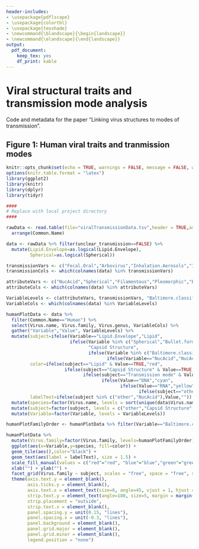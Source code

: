 ```yaml
---
header-includes:
- \usepackage{pdflscape}
- \usepackage{colortbl}
- \usepackage{texshade}
- \newcommand{\blandscape}{\begin{landscape}}
- \newcommand{\elandscape}{\end{landscape}}
output: 
  pdf_document: 
    keep_tex: yes
    df_print: kable
---
```

# Viral structural traits and transmission mode analysis
Code and metadata for the paper "Linking virus structures to modes of transmission".

## Figure 1: Human viral traits and tranmission modes

```r
knitr::opts_chunk$set(echo = TRUE, warnings = FALSE, message = FALSE, warning = FALSE)
options(knitr.table.format = "latex") 
library(ggplot2)
library(knitr)
library(dplyr)
library(tidyr)

####
# Replace with local project directory
####

rawData <- read.table(file="viralTransmissionData.tsv",header = TRUE,as.is = TRUE,fill = TRUE, sep = "\t", quote = "") %>%
  arrange(Common.Name)

data <- rawData %>% filter(unclear_transmission==FALSE) %>%
  mutate(Lipid.Envelope=as.logical(Lipid.Envelope),
         Spherical=as.logical(Spherical))

transmissionVars <- c("Fecal.Oral","Arbovirus","Inhalation.Aerosols","Inhalation.Dust","Sexual","Eating","Oral.Bloodstream","Breastfeeding","Maternal.Fetal","Germ.line","Blood.Products","Contact.Skin.or.Eye")
transmissionCols <- which(colnames(data) %in% transmissionVars)

attributeVars <- c("NucAcid","Spherical","Filamentous","Pleomorphic","Bullet.form","Lipid.Envelope")
attributeCols <- which(colnames(data) %in% attributeVars)

```

```r

VariableLevels <- c(attributeVars, transmissionVars, "Baltimore.classification")
VariableCols <- which(colnames(data) %in% VariableLevels)

humanPlotData <- data %>%
  filter(Common.Name=="Human") %>%
  select(Virus.name, Virus.family, Virus.genus, VariableCols) %>%
  gather("Variable","Value", VariableLevels) %>%
  mutate(subject=ifelse(Variable=="Lipid.Envelope","Lipid",
                        ifelse(Variable %in% c("Spherical","Bullet.form","Filamentous", "Pleomorphic"),
                               "Capsid Structure",
                               ifelse(Variable %in% c("Baltimore.classification","Category"),"other",
                                      ifelse(Variable=="NucAcid","NucAcid","Transmission mode")))),
         color=ifelse(subject=="Lipid" & Value==TRUE,"red",
                      ifelse(subject=="Capsid Structure" & Value==TRUE, "blue",
                             ifelse(subject=="Transmission mode" & Value==TRUE,"green",
                                    ifelse(Value=="DNA","cyan",
                                           ifelse(Value=="RNA","yellow",
                                                  ifelse(subject=="other","white","black")))))),
         labelText=ifelse(subject %in% c("other","NucAcid"),Value,"")) %>%
  mutate(species=factor(Virus.name, levels = sort(unique(data$Virus.name), decreasing = TRUE))) %>%
  mutate(subject=factor(subject, levels = c("other","Capsid Structure","NucAcid","Lipid","Transmission mode"))) %>%
  mutate(Variable=factor(Variable, levels = VariableLevels))

humanPlotFamilyOrder <- humanPlotData %>% filter(Variable=="Baltimore.classification") %>% arrange(Value, Virus.family) %>% pull(Virus.family) %>% unique()

humanPlotData %>%
  mutate(Virus.family=factor(Virus.family, levels=humanPlotFamilyOrder)) %>%
  ggplot(aes(x=Variable,y=species, fill=color)) +
  geom_tile(aes(),color="black") +
  geom_text(aes(label = labelText), size = 1.5) +
  scale_fill_manual(values = c("red"="red", "blue"="blue","green"="green","light grey"="light grey","white"="white","cyan"="cyan","yellow"="yellow", "black"="black")) +
  xlab("") + ylab("") +
  facet_grid(Virus.family ~ subject, scales = "free", space = "free", switch="y") +
  theme(axis.text.y = element_blank(),
        axis.ticks.y = element_blank(),
        axis.text.x = element_text(size=6, angle=45, vjust = 1, hjust = 1),
        strip.text.y = element_text(angle=180, size=5, margin = margin(0,0,0,0, "cm")),
        strip.placement = "outside",
        strip.text.x = element_blank(),
        panel.spacing.y = unit(0.15, "lines"),
        panel.spacing.x = unit(-0.3, "lines"),
        panel.background = element_blank(),
        panel.grid.major = element_blank(),
        panel.grid.minor = element_blank(),
        legend.position = "none")


```
